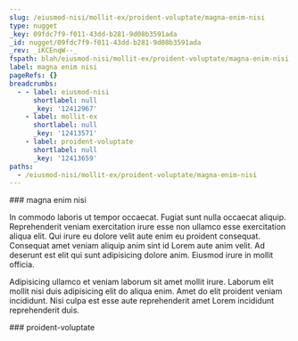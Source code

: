 ```yaml
---
slug: /eiusmod-nisi/mollit-ex/proident-voluptate/magna-enim-nisi
type: nugget
_key: 09fdc7f9-f011-43dd-b281-9d08b3591ada
_id: nugget/09fdc7f9-f011-43dd-b281-9d08b3591ada
_rev: _iKCEnqW--_
fspath: blah/eiusmod-nisi/mollit-ex/proident-voluptate/magna-enim-nisi.md
label: magna enim nisi
pageRefs: {}
breadcrumbs:
  - - label: eiusmod-nisi
      shortlabel: null
      _key: '12412967'
    - label: mollit-ex
      shortlabel: null
      _key: '12413571'
    - label: proident-voluptate
      shortlabel: null
      _key: '12413659'
paths:
  - /eiusmod-nisi/mollit-ex/proident-voluptate/magna-enim-nisi
---
```


<NuggetArea>
<Nugget slug="/eiusmod-nisi/mollit-ex/proident-voluptate/magna-enim-nisi" type="nugget" _key="09fdc7f9-f011-43dd-b281-9d08b3591ada" _id="nugget/09fdc7f9-f011-43dd-b281-9d08b3591ada" _rev="_iKCEnqW--_" fspath="blah/eiusmod-nisi/mollit-ex/proident-voluptate/magna-enim-nisi.md" label="magna enim nisi" paths="/eiusmod-nisi/mollit-ex/proident-voluptate/magna-enim-nisi">
<NuggetBody>
### magna enim nisi

In commodo laboris ut tempor occaecat. Fugiat sunt nulla occaecat aliquip. Reprehenderit veniam exercitation irure esse non ullamco esse exercitation aliqua elit. Qui irure eu dolore velit aute enim eu proident consequat. Consequat amet veniam aliquip anim sint id Lorem aute anim velit. Ad deserunt est elit qui sunt adipisicing dolore anim. Eiusmod irure in mollit officia.

Adipisicing ullamco et veniam laborum sit amet mollit irure. Laborum elit mollit nisi duis adipisicing elit do aliqua enim. Amet do elit proident veniam incididunt. Nisi culpa est esse aute reprehenderit amet Lorem incididunt reprehenderit duis.

</NuggetBody>
<Breadcrumbs>
<Crumbs>
<Crumb _key="12412967" label="eiusmod-nisi" /><Crumb _key="12413571" label="mollit-ex" /><Crumb _key="12413659" label="proident-voluptate" />
</Crumbs>
</Breadcrumbs>
</Nugget>

<NuggetsInbound>
</NuggetsInbound>
<NuggetsOutbound>
</NuggetsOutbound>
</NuggetArea>
<PassagesInbound>
<Passage direction="inbound" type="passage" _key="12413659" _id="passage/12413659" _rev="_iKCEnqS--A" label="proident-voluptate" passage="proident-voluptate" fspath="blah/eiusmod-nisi/mollit-ex/proident-voluptate" paths="/eiusmod-nisi/mollit-ex/proident-voluptate" slug="/eiusmod-nisi/mollit-ex/proident-voluptate">
<NuggetBody>
### proident-voluptate

</NuggetBody>
<Breadcrumbs>
<Crumbs>
<Crumb _key="12412967" label="eiusmod-nisi" /><Crumb _key="12413571" label="mollit-ex" />
</Crumbs>
</Breadcrumbs>
</Passage>

</PassagesInbound>
<PassagesOutbound>
</PassagesOutbound>